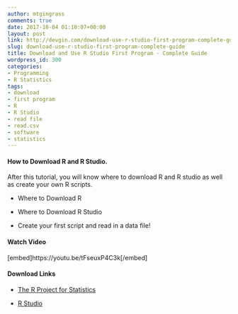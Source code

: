 ```yaml
---
author: mtgingrass
comments: true
date: 2017-10-04 01:10:07+00:00
layout: post
link: http://devgin.com/download-use-r-studio-first-program-complete-guide/
slug: download-use-r-studio-first-program-complete-guide
title: Download and Use R Studio First Program - Complete Guide
wordpress_id: 300
categories:
- Programming
- R Statistics
tags:
- download
- first program
- R
- R Studio
- read file
- read.csv
- software
- statistics
---
```


#### How to Download R and R Studio.


After this tutorial, you will know where to download R and R studio as well as create your own R scripts.



 	
  * Where to Download R

 	
  * Where to Download R Studio

 	
  * Create your first script and read in a data file!




#### Watch Video


[embed]https://youtu.be/tFseuxP4C3k[/embed]


#### Download Links





 	
  * [The R Project for Statistics](https://cran.cnr.berkeley.edu/)

 	
  * [R Studio](https://www.rstudio.com/products/rstudio/download/)






